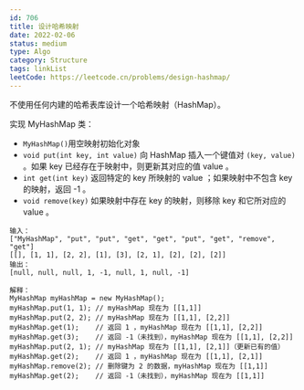 ```yaml
---
id: 706
title: 设计哈希映射
date: 2022-02-06
status: medium
type: Algo
category: Structure
tags: linkList
leetCode: https://leetcode.cn/problems/design-hashmap/
---
```


<Note>

不使用任何内建的哈希表库设计一个哈希映射（HashMap）。

实现 MyHashMap 类：

- `MyHashMap()`用空映射初始化对象
- `void put(int key, int value)` 向 HashMap 插入一个键值对 `(key, value)` 。如果 key 已经存在于映射中，则更新其对应的值 value 。
- `int get(int key)` 返回特定的 key 所映射的 value ；如果映射中不包含 key 的映射，返回 -1 。
- `void remove(key)` 如果映射中存在 key 的映射，则移除 key 和它所对应的 value 。

```
输入：
["MyHashMap", "put", "put", "get", "get", "put", "get", "remove", "get"]
[[], [1, 1], [2, 2], [1], [3], [2, 1], [2], [2], [2]]
输出：
[null, null, null, 1, -1, null, 1, null, -1]

解释：
MyHashMap myHashMap = new MyHashMap();
myHashMap.put(1, 1); // myHashMap 现在为 [[1,1]]
myHashMap.put(2, 2); // myHashMap 现在为 [[1,1], [2,2]]
myHashMap.get(1);    // 返回 1 ，myHashMap 现在为 [[1,1], [2,2]]
myHashMap.get(3);    // 返回 -1（未找到），myHashMap 现在为 [[1,1], [2,2]]
myHashMap.put(2, 1); // myHashMap 现在为 [[1,1], [2,1]]（更新已有的值）
myHashMap.get(2);    // 返回 1 ，myHashMap 现在为 [[1,1], [2,1]]
myHashMap.remove(2); // 删除键为 2 的数据，myHashMap 现在为 [[1,1]]
myHashMap.get(2);    // 返回 -1（未找到），myHashMap 现在为 [[1,1]]
```

</Note>


